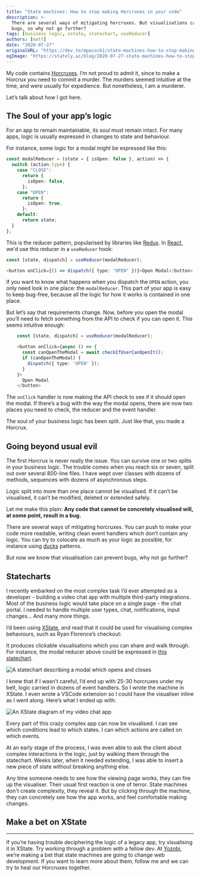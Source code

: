 ```yaml
---
title: "State machines: How to stop making Horcruxes in your code"
description: >-
  There are several ways of mitigating horcruxes. But visualisations can prevent
  bugs, so why not go further?
tags: [business logic, xstate, statechart, useReducer]
authors: [matt]
date: "2020-07-27"
originalURL: "https://dev.to/mpocock1/state-machines-how-to-stop-making-horcruxes-in-your-code-gl5"
ogImage: "https://stately.ai/blog/2020-07-27-state-machines-how-to-stop-making-horcruxes-in-your-code.png"
---
```


My code contains [Horcruxes](https://harrypotter.fandom.com/wiki/Horcrux). I’m not proud to admit it, since to make a Horcrux you need to commit a murder. The murders seemed intuitive at the time, and were usually for expedience. But nonetheless, I am a murderer.

Let’s talk about how I got here.

<!--truncate-->

## The Soul of your app’s logic

For an app to remain maintainable, its soul must remain intact. For many apps, logic is usually expressed in changes to state and behaviour.

For instance, some logic for a modal might be expressed like this:

```ts
const modalReducer = (state = { isOpen: false }, action) => {
  switch (action.type) {
    case "CLOSE":
      return {
        isOpen: false,
      };
    case "OPEN":
      return {
        isOpen: true,
      };
    default:
      return state;
  }
};
```

This is the reducer pattern, popularised by libraries like [Redux](https://redux.js.org/introduction/getting-started). In [React](https://reactjs.org/), we'd use this reducer in a `useReducer` hook:

```ts
const [state, dispatch] = useReducer(modalReducer);

<button onClick={() => dispatch({ type: "OPEN" })}>Open Modal</button>;
```

If you want to know what happens when you dispatch the `OPEN` action, you only need look in one place: the `modalReducer`. This part of your app is easy to keep bug-free, because all the logic for how it works is contained in one place.

But let’s say that requirements change. Now, before you open the modal you’ll need to fetch something from the API to check if you can open it. This seems intuitive enough:

```ts
    const [state, dispatch] = useReducer(modalReducer);

    <button onClick={async () => {
      const canOpenTheModal = await checkIfUserCanOpenIt();
      if (canOpenTheModal) {
        dispatch({ type: 'OPEN' });
      }
    }>
      Open Modal
    </button>
```

The `onClick` handler is now making the API check to see if it should open the modal. If there’s a bug with the way the modal opens, there are now two places you need to check, the reducer and the event handler.

The soul of your business logic has been split. Just like that, you made a Horcrux.

## Going beyond usual evil

The first Horcrux is never really the issue. You can survive one or two splits in your business logic. The trouble comes when you reach six or seven, split out over several 800-line files. I have wept over classes with dozens of methods, sequences with dozens of asynchronous steps.

Logic split into more than one place cannot be visualised. If it can’t be visualised, it can’t be modified, deleted or extended safely.

Let me make this plain: **Any code that cannot be concretely visualised will, at some point, result in a bug.**

There are several ways of mitigating horcruxes. You can push to make your code more readable, writing clean event handlers which don’t contain any logic. You can try to colocate as much as your logic as possible, for instance using [ducks](https://github.com/erikras/ducks-modular-redux) patterns.

But now we know that visualisation can prevent bugs, why not go further?

## Statecharts

I recently embarked on the most complex task I’d ever attempted as a developer - building a video chat app with multiple third-party integrations. Most of the business logic would take place on a single page - the chat portal. I needed to handle multiple user types, chat, notifications, input changes... And many more things.

I’d been using [XState](https://github.com/davidkpiano/xstate), and read that it could be used for visualising complex behaviours, such as Ryan Florence’s checkout:

<Tweet id="1084248892072329216" />

It produces clickable visualisations which you can share and walk through. For instance, the modal reducer above could be expressed in [this statechart](https://xstate.js.org/viz/?gist=56c56d2be397c4d5bea934c6d89e788d).

![A statechart describing a modal which opens and closes](https://res.cloudinary.com/practicaldev/image/fetch/s--XmLhsdr5--/c_limit%2Cf_auto%2Cfl_progressive%2Cq_auto%2Cw_880/https://dev-to-uploads.s3.amazonaws.com/i/2lb0ctiu7s207t9w44mg.png)

I knew that if I wasn’t careful, I’d end up with 25-30 horcruxes under my belt, logic carried in dozens of event handlers. So I wrote the machine in XState. I even wrote a VSCode extension so I could have the visualiser inline as I went along. Here’s what I ended up with:

![An XState diagram of my video chat app](https://res.cloudinary.com/practicaldev/image/fetch/s--oY3xYHhl--/c_limit%2Cf_auto%2Cfl_progressive%2Cq_auto%2Cw_880/https://dev-to-uploads.s3.amazonaws.com/i/33vxe2bcsxn8uvfzlgva.png)

Every part of this crazy complex app can now be visualised. I can see which conditions lead to which states. I can which actions are called on which events.

At an early stage of the process, I was even able to ask the client about complex interactions in the logic, just by walking them through the statechart. Weeks later, when it needed extending, I was able to insert a new piece of state without breaking anything else.

Any time someone needs to see how the viewing page works, they can fire up the visualiser. Their usual first reaction is one of terror. State machines don't create complexity, they reveal it. But by clicking through the machine, they can concretely see how the app works, and feel comfortable making changes.

## Make a bet on XState

---

If you’re having trouble deciphering the logic of a legacy app, try visualising it in XState. Try working through a problem with a fellow dev. At [Yozobi](http://yozobi.com/), we’re making a bet that state machines are going to change web development. If you want to learn more about them, follow me and we can try to heal our Horcruxes together.
